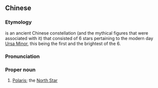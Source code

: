 {{also|勾陈一}}
==Chinese==
{{zh-forms|s=勾陈一|type=21}}
{{wikipedia|lang=zh}}

===Etymology===
{{zh-l|勾陳|Gōuchén}} is an ancient Chinese constellation (and the mythical figures that were associated with it) that consisted of 6 stars pertaining to the modern day [[Ursa Minor]], this being the first and the brightest of the 6.

===Pronunciation===
{{zh-pron
|m=Gōuchén一
|cat=pn
}}

===Proper noun===
{{zh-proper noun}}

# {{lb|zh|astronomy}} [[Polaris]]; the [[North Star]]

{{zh-cat|Stars}}